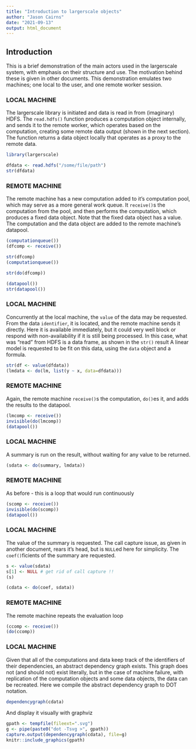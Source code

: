 ```yaml
---
title: "Introduction to largerscale objects"
author: "Jason Cairns"
date: "2021-09-13"
output: html_document
---
```


## Introduction

This is a brief demonstration of the main actors used in the largerscale system, with emphasis on their structure and use.
The motivation behind these is given in other documents.
This demonstration emulates two machines; one local to the user, and one remote worker session.

### LOCAL MACHINE

The largerscale library is initiated and data is read in from (imaginary) HDFS.
The `read.hdfs()` function produces a computation object internally, and sends it to the remote worker, which operates based on the computation, creating some remote data output (shown in the next section).
The function returns a data object locally that operates as a proxy to the remote data.

```r
library(largerscale)

dfdata <- read.hdfs("/some/file/path")
str(dfdata)
```

### REMOTE MACHINE

The remote machine has a new computation added to it's computation pool, which may serve as a more general work queue.
It `receive()`s the computation from the pool, and then performs the computation, which produces a fixed data object.
Note that the fixed data object has a value.
The computation and the data object are added to the remote machine's datapool.

```r
(computationqueue())
(dfcomp <- receive())

str(dfcomp)
(computationqueue())

str(do(dfcomp))

(datapool())
str(datapool())
```

### LOCAL MACHINE

Concurrently at the local machine, the `value` of the data may be requested.
From the data `identifier`, it is located, and the remote machine sends it directly.
Here it is available immediately, but it could very well block or respond with non-availability if it is still being processed.
In this case, what was "read" from HDFS is a data frame, as shown in the `str()` result
A linear model is requested to be fit on this data, using the `data` object and a formula.


```r
str(df <- value(dfdata))
(lmdata <- do(lm, list(y ~ x, data=dfdata)))
```

### REMOTE MACHINE

Again, the remote machine `receive()`s the computation, `do()`es it, and adds the results to the datapool.

```r
(lmcomp <- receive())
invisible(do(lmcomp))
(datapool())
```

### LOCAL MACHINE

A summary is run on the result, without waiting for any value to be returned.

```r
(sdata <- do(summary, lmdata))
```

### REMOTE MACHINE

As before - this is a loop that would run continuously

```r
(scomp <- receive())
invisible(do(scomp))
(datapool())
```

### LOCAL MACHINE

The value of the summary is requested.
The call capture issue, as given in another document, rears it's head, but is `NULL`ed here for simplicity.
The `coef()`ficients of the summary are requested.

```r
s <- value(sdata)
s[1] <- NULL # get rid of call capture !!
(s)

(cdata <- do(coef, sdata))
```

### REMOTE MACHINE

The remote machine repeats the evaluation loop

```r
(ccomp <- receive())
(do(ccomp))
```

### LOCAL MACHINE

Given that all of the computations and data keep track of the identifiers of their dependencies, an abstract dependency graph exists.
This graph does not (and should not) exist literally, but in the case of machine failure, with replication of the computation objects and some data objects, the data can be recreated.
Here we compile the abstract dependency graph to DOT notation.

```r
dependencygraph(cdata)
```

And display it visually with graphviz

```r
gpath <- tempfile(fileext=".svg")
g <- pipe(paste0("dot -Tsvg >", gpath))
capture.output(dependencygraph(cdata), file=g)
knitr::include_graphics(gpath)
```
